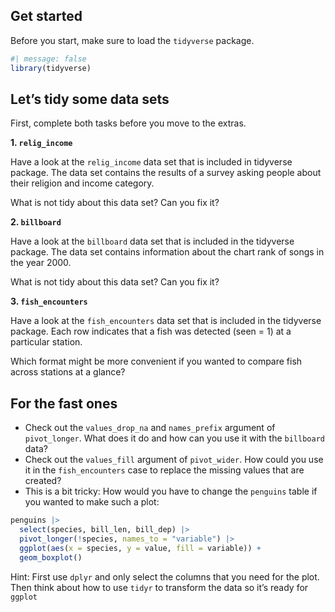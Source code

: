 ## Get started

Before you start, make sure to load the `tidyverse` package.

```r
#| message: false
library(tidyverse)
```

## Let's tidy some data sets

First, complete both tasks before you move to the extras.

**1. `relig_income`**

Have a look at the `relig_income` data set that is included in tidyverse package.
The data set contains the results of a survey asking people about their religion and income category.

What is not tidy about this data set? Can you fix it?

**2. `billboard`**

Have a look at the `billboard` data set that is included in the tidyverse package.
The data set contains information about the chart rank of songs in the year 2000.

What is not tidy about this data set? Can you fix it?

**3. `fish_encounters`**

Have a look at the `fish_encounters` data set that is included in the tidyverse package.
Each row indicates that a fish was detected (seen = 1) at a particular station.

Which format might be more convenient if you wanted to compare fish across stations at a glance?

## For the fast ones

- Check out the `values_drop_na` and `names_prefix` argument of `pivot_longer`. What does it do and how can you use it with the `billboard` data?
- Check out the `values_fill` argument of `pivot_wider`. How could you use it in the `fish_encounters` case to replace the missing values that are created?
- This is a bit tricky: How would you have to change the `penguins` table if you 
wanted to make such a plot:

```r
penguins |>
  select(species, bill_len, bill_dep) |>
  pivot_longer(!species, names_to = "variable") |>
  ggplot(aes(x = species, y = value, fill = variable)) +
  geom_boxplot()
```

Hint: First use `dplyr` and only select the columns that you need for the plot. Then
think about how to use `tidyr` to transform the data so it's ready for `ggplot`
